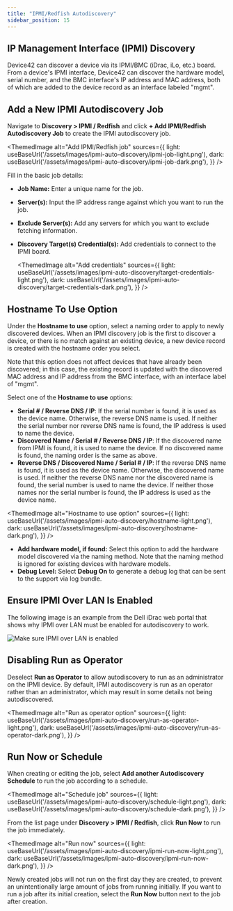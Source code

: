 ```yaml
---
title: "IPMI/Redfish Autodiscovery"
sidebar_position: 15
---
```



## IP Management Interface (IPMI) Discovery

Device42 can discover a device via its IPMI/BMC (iDrac, iLo, etc.) board. From a device's IPMI interface, Device42 can discover the hardware model, serial number, and the BMC interface's IP address and MAC address, both of which are added to the device record as an interface labeled "mgmt".

## Add a New IPMI Autodiscovery Job

Navigate to **Discovery > IPMI / Redfish** and click **+  Add IPMI/Redfish Autodiscovery Job** to create the IPMI autodiscovery job. 

<ThemedImage
  alt="Add IPMI/Redfish job"
  sources={{
    light: useBaseUrl('/assets/images/ipmi-auto-discovery/ipmi-job-light.png'),
    dark: useBaseUrl('/assets/images/ipmi-auto-discovery/ipmi-job-dark.png'),
  }}
/>

Fill in the basic job details:

- **Job Name:** Enter a unique name for the job. 
- **Server(s):** Input the IP address range against which you want to run the job. 
- **Exclude Server(s):** Add any servers for which you want to exclude fetching information.
- **Discovery Target(s) Credential(s):** Add credentials to connect to the IPMI board.
  
    <ThemedImage
    alt="Add credentials"
    sources={{
        light: useBaseUrl('/assets/images/ipmi-auto-discovery/target-credentials-light.png'),
        dark: useBaseUrl('/assets/images/ipmi-auto-discovery/target-credentials-dark.png'),
    }}
    />


## Hostname To Use Option

Under the **Hostname to use** option, select a naming order to apply to newly discovered devices. When an IPMI discovery job is the first to discover a device, or there is no match against an existing device, a new device record is created with the hostname order you select. 

Note that this option does not affect devices that have already been discovered; in this case, the existing record is updated with the discovered MAC address and IP address from the BMC interface, with an interface label of "mgmt". 

Select one of the **Hostname to use** options:
- **Serial # / Reverse DNS / IP**: If the serial number is found, it is used as the device name. Otherwise, the reverse DNS name is used. If neither the serial number nor reverse DNS name is found, the IP address is used to name the device.
- **Discovered Name / Serial # / Reverse DNS / IP**: If the discovered name from IPMI is found, it is used to name the device. If no discovered name is found, the naming order is the same as above.
- **Reverse DNS / Discovered Name / Serial # / IP**: If the reverse DNS name is found, it is used as the device name. Otherwise, the discovered name is used. If neither the reverse DNS name nor the discovered name is found, the serial number is used to name the device. If neither those names nor the serial number is found, the IP address is  used as the device name.
  
<ThemedImage
  alt="Hostname to use option"
  sources={{
    light: useBaseUrl('/assets/images/ipmi-auto-discovery/hostname-light.png'),
    dark: useBaseUrl('/assets/images/ipmi-auto-discovery/hostname-dark.png'),
  }}
/>

- **Add hardware model, if found:** Select this option to add the hardware model discovered via the naming method. Note that the naming method is ignored for existing devices with hardware models.
- **Debug Level:** Select **Debug On** to generate a debug log that can be sent to the support via log bundle.

## Ensure IPMI Over LAN Is Enabled

The following image is an example from the Dell iDrac web portal that shows why IPMI over LAN must be enabled for autodiscovery to work.

![Make sure IPMI over LAN is enabled](/assets/images/ipmi-settings.png)

## Disabling Run as Operator

Deselect **Run as Operator** to allow autodiscovery to run as an administrator on the IPMI device. By default, IPMI autodiscovery is run as an operator rather than an administrator, which may result in some details not being autodiscovered. 

<ThemedImage
  alt="Run as operator option"
  sources={{
    light: useBaseUrl('/assets/images/ipmi-auto-discovery/run-as-operator-light.png'),
    dark: useBaseUrl('/assets/images/ipmi-auto-discovery/run-as-operator-dark.png'),
  }}
/>

## Run Now or Schedule

When creating or editing the job, select **Add another Autodiscovery Schedule** to run the job according to a schedule.

<ThemedImage
  alt="Schedule job"
  sources={{
    light: useBaseUrl('/assets/images/ipmi-auto-discovery/schedule-light.png'),
    dark: useBaseUrl('/assets/images/ipmi-auto-discovery/schedule-dark.png'),
  }}
/>

From the list page under **Discovery > IPMI / Redfish**, click **Run Now**  to run the job immediately.

<ThemedImage
  alt="Run now"
  sources={{
    light: useBaseUrl('/assets/images/ipmi-auto-discovery/ipmi-run-now-light.png'),
    dark: useBaseUrl('/assets/images/ipmi-auto-discovery/ipmi-run-now-dark.png'),
  }}
/>

Newly created jobs will not run on the first day they are created, to prevent an unintentionally large amount of jobs from running initially. If you want to run a job after its initial creation, select the **Run Now** button next to the job after creation.

